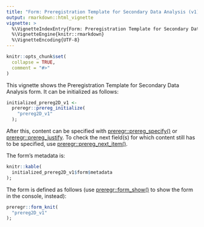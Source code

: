 ---
title: "Form: Preregistration Template for Secondary Data Analysis (v1)"
output: rmarkdown::html_vignette
vignette: >
  %\VignetteIndexEntry{Form: Preregistration Template for Secondary Data Analysis (v1)}
  %\VignetteEngine{knitr::rmarkdown}
  %\VignetteEncoding{UTF-8}
---

```{r, include = FALSE}
knitr::opts_chunk$set(
  collapse = TRUE,
  comment = "#>"
)
```

This vignette shows the Preregistration Template for Secondary Data Analysis form. It can be initialized as follows:

```{r}
initialized_prereg2D_v1 <-
  preregr::prereg_initialize(
    "prereg2D_v1"
  );
```

After this, content can be specified with [preregr::prereg_specify()](https://preregr.opens.science/reference/prereg_specify.html) or [preregr::prereg_justify](https://preregr.opens.science/reference/prereg_justify.html). To check the next field(s) for which content still has to be specified, use [preregr::prereg_next_item()](https://preregr.opens.science/reference/prereg_next_item.html).

The form's metadata is:

```{r, echo=FALSE}
knitr::kable(
  initialized_prereg2D_v1$form$metadata
);
```

The form is defined as follows (use [preregr::form_show()](https://preregr.opens.science/reference/form_show.html) to show the form in the console, instead):

```{r}
preregr::form_knit(
  "prereg2D_v1"
);
```
